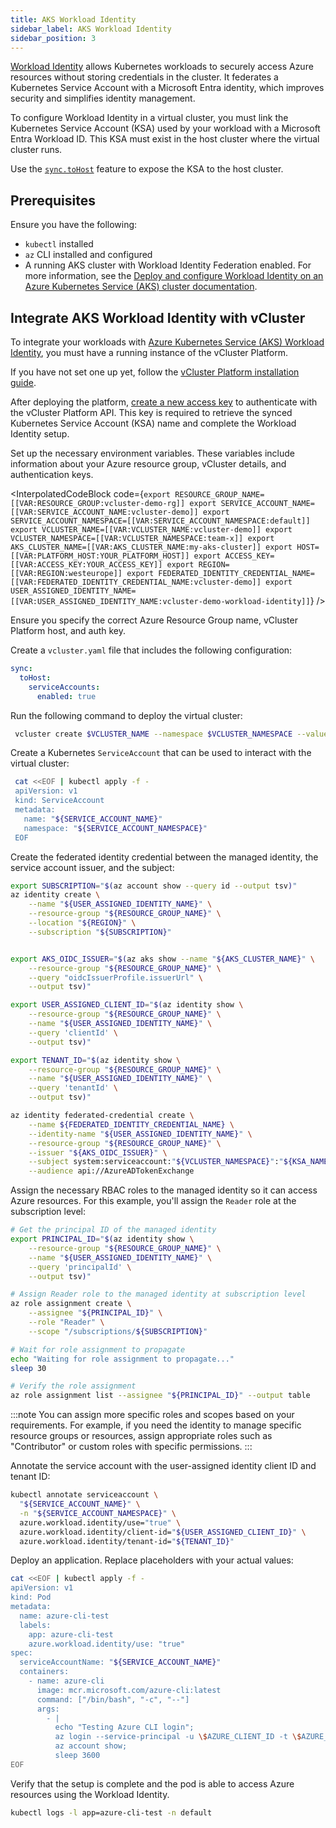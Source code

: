 ```yaml
---
title: AKS Workload Identity
sidebar_label: AKS Workload Identity
sidebar_position: 3
---
```




<ProAdmonition/>

[Workload Identity](https://learn.microsoft.com/en-us/azure/aks/workload-identity-overview) allows Kubernetes workloads to securely access Azure resources without storing credentials in the cluster. It federates a Kubernetes Service Account with a Microsoft Entra identity, which improves security and simplifies identity management.

To configure Workload Identity in a virtual cluster, you must link the Kubernetes Service Account (KSA) used by your workload with a Microsoft Entra Workload ID. This KSA must exist in the host cluster where the virtual cluster runs. 

Use the [`sync.toHost`](/vcluster/configure/vcluster-yaml/sync/to-host/) feature to expose the KSA to the host cluster.

## Prerequisites

Ensure you have the following:

- `kubectl` installed
- `az` CLI installed and configured
- A running AKS cluster with Workload Identity Federation enabled. For more information, see the [Deploy and configure Workload Identity on an Azure Kubernetes Service (AKS) cluster documentation](https://learn.microsoft.com/en-us/azure/aks/workload-identity-deploy-cluster).


<!-- vale off -->

## Integrate AKS Workload Identity with vCluster

<Flow>

<Step title="Start vCluster Platform and create an access key">

To integrate your workloads with [Azure Kubernetes Service (AKS) Workload Identity](https://learn.microsoft.com/en-us/azure/aks/workload-identity-overview), you must have a running instance of the vCluster Platform.

If you have not set one up yet, follow the [vCluster Platform installation guide](/platform/next/install/quick-start-guide).

After deploying the platform, [create a new access key](/platform/next/api/authentication) to authenticate with the vCluster Platform API. This key is required to retrieve the synced Kubernetes Service Account (KSA) name and complete the Workload Identity setup.

</Step>

<Step title="Set Up Variables">

Set up the necessary environment variables. These variables include information about your Azure resource group, vCluster details, and authentication keys.

<InterpolatedCodeBlock
  code={`export RESOURCE_GROUP_NAME=[[VAR:RESOURCE_GROUP:vcluster-demo-rg]]
export SERVICE_ACCOUNT_NAME=[[VAR:SERVICE_ACCOUNT_NAME:vcluster-demo]]
export SERVICE_ACCOUNT_NAMESPACE=[[VAR:SERVICE_ACCOUNT_NAMESPACE:default]]
export VCLUSTER_NAME=[[VAR:VCLUSTER_NAME:vcluster-demo]]
export VCLUSTER_NAMESPACE=[[VAR:VCLUSTER_NAMESPACE:team-x]]
export AKS_CLUSTER_NAME=[[VAR:AKS_CLUSTER_NAME:my-aks-cluster]]
export HOST=[[VAR:PLATFORM_HOST:YOUR_PLATFORM_HOST]]
export ACCESS_KEY=[[VAR:ACCESS_KEY:YOUR_ACCESS_KEY]]
export REGION=[[VAR:REGION:westeurope]]
export FEDERATED_IDENTITY_CREDENTIAL_NAME=[[VAR:FEDERATED_IDENTITY_CREDENTIAL_NAME:vcluster-demo]]
export USER_ASSIGNED_IDENTITY_NAME=[[VAR:USER_ASSIGNED_IDENTITY_NAME:vcluster-demo-workload-identity]]`}
/>

Ensure you specify the correct Azure Resource Group name, vCluster Platform host, and auth key.
</Step>

<Step title="Create vCluster Configuration">

Create a `vcluster.yaml` file that includes the following configuration:

```yaml
sync:
  toHost:
    serviceAccounts:
      enabled: true
```

</Step>

<Step title="Deploy the virtual cluster">

Run the following command to deploy the virtual cluster:

```bash
 vcluster create $VCLUSTER_NAME --namespace $VCLUSTER_NAMESPACE --values vcluster.yaml
 ```

</Step>

<Step title="Create a service account">

Create a Kubernetes `ServiceAccount` that can be used to interact with the virtual cluster:

```bash
 cat <<EOF | kubectl apply -f -
 apiVersion: v1
 kind: ServiceAccount
 metadata:
   name: "${SERVICE_ACCOUNT_NAME}"
   namespace: "${SERVICE_ACCOUNT_NAMESPACE}"
 EOF
 ```
</Step>

<Step title="Read ServiceAccount name From vCluster Platform API">

<GetResourceName />

</Step>

<Step title="Create the managed identity and the federated identity credential">

Create the federated identity credential between the managed identity, the service account issuer, and the subject:

```bash
export SUBSCRIPTION="$(az account show --query id --output tsv)"
az identity create \
    --name "${USER_ASSIGNED_IDENTITY_NAME}" \
    --resource-group "${RESOURCE_GROUP_NAME}" \
    --location "${REGION}" \
    --subscription "${SUBSCRIPTION}"


export AKS_OIDC_ISSUER="$(az aks show --name "${AKS_CLUSTER_NAME}" \
    --resource-group "${RESOURCE_GROUP_NAME}" \
    --query "oidcIssuerProfile.issuerUrl" \
    --output tsv)"

export USER_ASSIGNED_CLIENT_ID="$(az identity show \
    --resource-group "${RESOURCE_GROUP_NAME}" \
    --name "${USER_ASSIGNED_IDENTITY_NAME}" \
    --query 'clientId' \
    --output tsv)"

export TENANT_ID="$(az identity show \
    --resource-group "${RESOURCE_GROUP_NAME}" \
    --name "${USER_ASSIGNED_IDENTITY_NAME}" \
    --query 'tenantId' \
    --output tsv)"

az identity federated-credential create \
    --name ${FEDERATED_IDENTITY_CREDENTIAL_NAME} \
    --identity-name "${USER_ASSIGNED_IDENTITY_NAME}" \
    --resource-group "${RESOURCE_GROUP_NAME}" \
    --issuer "${AKS_OIDC_ISSUER}" \
    --subject system:serviceaccount:"${VCLUSTER_NAMESPACE}":"${KSA_NAME}" \
    --audience api://AzureADTokenExchange
```

</Step>

<Step title="Assign RBAC permissions to the managed identity">

Assign the necessary RBAC roles to the managed identity so it can access Azure resources. For this example, you'll assign the `Reader` role at the subscription level:

```bash
# Get the principal ID of the managed identity
export PRINCIPAL_ID="$(az identity show \
    --resource-group "${RESOURCE_GROUP_NAME}" \
    --name "${USER_ASSIGNED_IDENTITY_NAME}" \
    --query 'principalId' \
    --output tsv)"

# Assign Reader role to the managed identity at subscription level
az role assignment create \
    --assignee "${PRINCIPAL_ID}" \
    --role "Reader" \
    --scope "/subscriptions/${SUBSCRIPTION}"

# Wait for role assignment to propagate
echo "Waiting for role assignment to propagate..."
sleep 30

# Verify the role assignment
az role assignment list --assignee "${PRINCIPAL_ID}" --output table
```

:::note
You can assign more specific roles and scopes based on your requirements. For example, if you need the identity to manage specific resource groups or resources, assign appropriate roles such as "Contributor" or custom roles with specific permissions.
:::

</Step>

<Step title="Annotating the Service Account">

Annotate the service account with the user-assigned identity client ID and tenant ID:

```bash
kubectl annotate serviceaccount \
  "${SERVICE_ACCOUNT_NAME}" \
  -n "${SERVICE_ACCOUNT_NAMESPACE}" \
  azure.workload.identity/use="true" \
  azure.workload.identity/client-id="${USER_ASSIGNED_CLIENT_ID}" \
  azure.workload.identity/tenant-id="${TENANT_ID}"
```

</Step>

<Step title="Deploy an application">

Deploy an application. Replace placeholders with your actual values:

```bash
cat <<EOF | kubectl apply -f -
apiVersion: v1
kind: Pod
metadata:
  name: azure-cli-test
  labels:
    app: azure-cli-test
    azure.workload.identity/use: "true"
spec:
  serviceAccountName: "${SERVICE_ACCOUNT_NAME}"
  containers:
    - name: azure-cli
      image: mcr.microsoft.com/azure-cli:latest
      command: ["/bin/bash", "-c", "--"]
      args:
        - |
          echo "Testing Azure CLI login";
          az login --service-principal -u \$AZURE_CLIENT_ID -t \$AZURE_TENANT_ID --federated-token \$(cat \$AZURE_FEDERATED_TOKEN_FILE);
          az account show;
          sleep 3600
EOF
```

</Step>

<Step title="Verify the Setup">

Verify that the setup is complete and the pod is able to access Azure resources using the Workload Identity.

```bash
kubectl logs -l app=azure-cli-test -n default
```

</Step>
</Flow>
